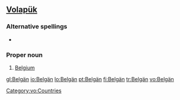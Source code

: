 ==[[Volapük]]==

===Alternative spellings===
* {{l|vo|Belgayn}}

===Proper noun===
{{infl|vo|proper noun}}

# [[Belgium]]

[[Category:vo:Countries]]

[[gl:Belgän]]
[[io:Belgän]]
[[lo:Belgän]]
[[pt:Belgän]]
[[fi:Belgän]]
[[tr:Belgän]]
[[vo:Belgän]]